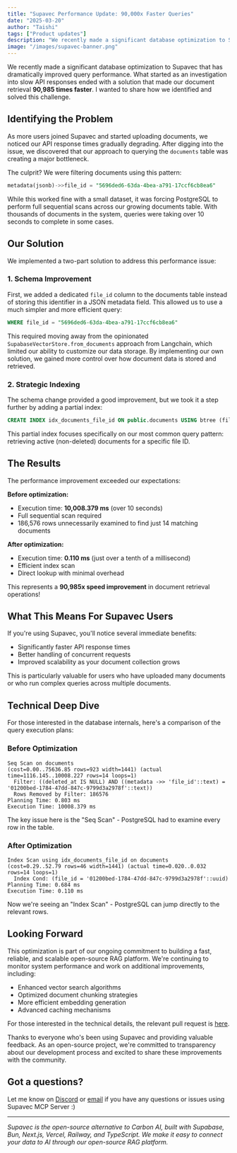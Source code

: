 ```yaml
---
title: "Supavec Performance Update: 90,000x Faster Queries"
date: "2025-03-20"
author: "Taishi"
tags: ["Product updates"]
description: "We recently made a significant database optimization to Supavec that has dramatically improved query performance. What started as an investigation into slow API responses ended with a solution that made our document retrieval 90,985 times faster."
image: "/images/supavec-banner.png"
---
```


We recently made a significant database optimization to Supavec that has dramatically improved query performance. What started as an investigation into slow API responses ended with a solution that made our document retrieval **90,985 times faster**. I wanted to share how we identified and solved this challenge.

## Identifying the Problem

As more users joined Supavec and started uploading documents, we noticed our API response times gradually degrading. After digging into the issue, we discovered that our approach to querying the `documents` table was creating a major bottleneck.

The culprit? We were filtering documents using this pattern:

```sql
metadata(jsonb)->>file_id = "5696ded6-63da-4bea-a791-17ccf6cb8ea6"
```

While this worked fine with a small dataset, it was forcing PostgreSQL to perform full sequential scans across our growing documents table. With thousands of documents in the system, queries were taking over 10 seconds to complete in some cases.

## Our Solution

We implemented a two-part solution to address this performance issue:

### 1. Schema Improvement

First, we added a dedicated `file_id` column to the documents table instead of storing this identifier in a JSON metadata field. This allowed us to use a much simpler and more efficient query:

```sql
WHERE file_id = "5696ded6-63da-4bea-a791-17ccf6cb8ea6"
```

This required moving away from the opinionated `SupabaseVectorStore.from_documents` approach from Langchain, which limited our ability to customize our data storage. By implementing our own solution, we gained more control over how document data is stored and retrieved.

### 2. Strategic Indexing

The schema change provided a good improvement, but we took it a step further by adding a partial index:

```sql
CREATE INDEX idx_documents_file_id ON public.documents USING btree (file_id) WHERE (deleted_at IS NULL)
```

This partial index focuses specifically on our most common query pattern: retrieving active (non-deleted) documents for a specific file ID.

## The Results

The performance improvement exceeded our expectations:

**Before optimization:**
- Execution time: **10,008.379 ms** (over 10 seconds)
- Full sequential scan required
- 186,576 rows unnecessarily examined to find just 14 matching documents

**After optimization:**
- Execution time: **0.110 ms** (just over a tenth of a millisecond)
- Efficient index scan
- Direct lookup with minimal overhead

This represents a **90,985x speed improvement** in document retrieval operations!

## What This Means For Supavec Users

If you're using Supavec, you'll notice several immediate benefits:

- Significantly faster API response times
- Better handling of concurrent requests
- Improved scalability as your document collection grows

This is particularly valuable for users who have uploaded many documents or who run complex queries across multiple documents.

## Technical Deep Dive

For those interested in the database internals, here's a comparison of the query execution plans:

### Before Optimization
```
Seq Scan on documents
(cost=0.00..75636.85 rows=923 width=1441) (actual time=1116.145..10008.227 rows=14 loops=1)
  Filter: ((deleted_at IS NULL) AND ((metadata ->> 'file_id'::text) = '01200bed-1784-47dd-847c-9799d3a2978f'::text))
  Rows Removed by Filter: 186576
Planning Time: 0.803 ms
Execution Time: 10008.379 ms
```

The key issue here is the "Seq Scan" - PostgreSQL had to examine every row in the table.

### After Optimization
```
Index Scan using idx_documents_file_id on documents
(cost=0.29..52.79 rows=46 width=1441) (actual time=0.020..0.032 rows=14 loops=1)
  Index Cond: (file_id = '01200bed-1784-47dd-847c-9799d3a2978f'::uuid)
Planning Time: 0.684 ms
Execution Time: 0.110 ms
```

Now we're seeing an "Index Scan" - PostgreSQL can jump directly to the relevant rows.

## Looking Forward

This optimization is part of our ongoing commitment to building a fast, reliable, and scalable open-source RAG platform. We're continuing to monitor system performance and work on additional improvements, including:

- Enhanced vector search algorithms
- Optimized document chunking strategies
- More efficient embedding generation
- Advanced caching mechanisms

For those interested in the technical details, the relevant pull request is [here](https://github.com/taishikato/supavec/pull/40).

Thanks to everyone who's been using Supavec and providing valuable feedback. As an open-source project, we're committed to transparency about our development process and excited to share these improvements with the community.

## Got a questions?

Let me know on [Discord](https://go.supavec.com/discord) or [email](mailto:hello@supavec.com) if you have any questions or issues using Supavec MCP Server :)

---

*Supavec is the open-source alternative to Carbon AI, built with Supabase, Bun, Next.js, Vercel, Railway, and TypeScript. We make it easy to connect your data to AI through our open-source RAG platform.*